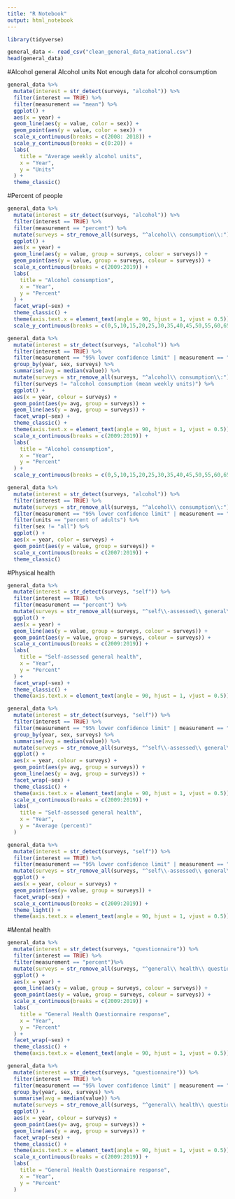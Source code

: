 ```yaml
---
title: "R Notebook"
output: html_notebook
---
```


```r
library(tidyverse)

general_data <- read_csv("clean_general_data_national.csv")
head(general_data)
```
#Alcohol general
Alcohol units
Not enough data for alcohol consumption
```r
general_data %>% 
  mutate(interest = str_detect(surveys, "alcohol")) %>% 
  filter(interest == TRUE) %>% 
  filter(measurement == "mean") %>% 
  ggplot() +
  aes(x = year) +
  geom_line(aes(y = value, color = sex)) +
  geom_point(aes(y = value, color = sex)) +
  scale_x_continuous(breaks = c(2008: 2018)) +
  scale_y_continuous(breaks = c(0:20)) +
  labs(
    title = "Average weekly alcohol units",
    x = "Year",
    y = "Units"
  ) +
  theme_classic()
```
#Percent of people
```r
general_data %>% 
  mutate(interest = str_detect(surveys, "alcohol")) %>% 
  filter(interest == TRUE) %>% 
  filter(measurement == "percent") %>% 
  mutate(surveys = str_remove_all(surveys, "^alcohol\\ consumption\\:")) %>% 
  ggplot() +
  aes(x = year) +
  geom_line(aes(y = value, group = surveys, colour = surveys)) +
  geom_point(aes(y = value, group = surveys, colour = surveys)) +
  scale_x_continuous(breaks = c(2009:2019)) +
  labs(
    title = "Alcohol consumption",
    x = "Year",
    y = "Percent"
  ) +
  facet_wrap(~sex) +
  theme_classic() +
  theme(axis.text.x = element_text(angle = 90, hjust = 1, vjust = 0.5)) +
  scale_y_continuous(breaks = c(0,5,10,15,20,25,30,35,40,45,50,55,60,65,70))
```
```r
general_data %>% 
  mutate(interest = str_detect(surveys, "alcohol")) %>% 
  filter(interest == TRUE) %>% 
  filter(measurement == "95% lower confidence limit" | measurement == "95% upper confidence limit") %>% 
  group_by(year, sex, surveys) %>% 
  summarise(avg = median(value)) %>% 
  mutate(surveys = str_remove_all(surveys, "^alcohol\\ consumption\\:")) %>% 
  filter(surveys != "alcohol consumption (mean weekly units)") %>% 
  ggplot() +
  aes(x = year, colour = surveys) +
  geom_point(aes(y= avg, group = surveys)) +
  geom_line(aes(y = avg, group = surveys)) +
  facet_wrap(~sex) +
  theme_classic() +
  theme(axis.text.x = element_text(angle = 90, hjust = 1, vjust = 0.5)) +
  scale_x_continuous(breaks = c(2009:2019)) +
  labs(
    title = "Alcohol consumption",
    x = "Year",
    y = "Percent"
  ) +
  scale_y_continuous(breaks = c(0,5,10,15,20,25,30,35,40,45,50,55,60,65,70))
```
```r
general_data %>% 
  mutate(interest = str_detect(surveys, "alcohol")) %>% 
  filter(interest == TRUE) %>% 
  mutate(surveys = str_remove_all(surveys, "^alcohol\\ consumption\\:")) %>% 
  filter(measurement == "95% lower confidence limit" | measurement == "95% upper confidence limit") %>% 
  filter(units == "percent of adults") %>% 
  filter(sex != "all") %>% 
  ggplot() +
  aes(x = year, color = surveys) +
  geom_point(aes(y = value, group = surveys)) +
  scale_x_continuous(breaks = c(2007:2019)) +
  theme_classic()
```


#Physical health
```r
general_data %>% 
  mutate(interest = str_detect(surveys, "self")) %>% 
  filter(interest == TRUE)  %>% 
  filter(measurement == "percent") %>% 
  mutate(surveys = str_remove_all(surveys, "^self\\-assessed\\ general\\ health\\:")) %>% 
  ggplot() +
  aes(x = year) +
  geom_line(aes(y = value, group = surveys, colour = surveys)) +
  geom_point(aes(y = value, group = surveys, colour = surveys)) +
  scale_x_continuous(breaks = c(2009:2019)) +
  labs(
    title = "Self-assessed general health",
    x = "Year",
    y = "Percent"
  ) +
  facet_wrap(~sex) +
  theme_classic() +
  theme(axis.text.x = element_text(angle = 90, hjust = 1, vjust = 0.5))
```
```r
general_data %>% 
  mutate(interest = str_detect(surveys, "self")) %>% 
  filter(interest == TRUE) %>%  
  filter(measurement == "95% lower confidence limit" | measurement == "95% upper confidence limit") %>% 
  group_by(year, sex, surveys) %>% 
  summarise(avg = median(value)) %>% 
  mutate(surveys = str_remove_all(surveys, "^self\\-assessed\\ general\\ health\\:")) %>% 
  ggplot() +
  aes(x = year, colour = surveys) +
  geom_point(aes(y= avg, group = surveys)) +
  geom_line(aes(y = avg, group = surveys)) +
  facet_wrap(~sex) +
  theme_classic() +
  theme(axis.text.x = element_text(angle = 90, hjust = 1, vjust = 0.5)) +
  scale_x_continuous(breaks = c(2009:2019)) +
  labs(
    title = "Self-assessed general health",
    x = "Year",
    y = "Average (percent)"
  )
```


```r
general_data %>% 
  mutate(interest = str_detect(surveys, "self")) %>% 
  filter(interest == TRUE) %>%  
  filter(measurement == "95% lower confidence limit" | measurement == "95% upper confidence limit") %>% 
  mutate(surveys = str_remove_all(surveys, "^self\\-assessed\\ general\\ health\\:")) %>% 
  ggplot() +
  aes(x = year, colour = surveys) +
  geom_point(aes(y= value, group = surveys)) +
  facet_wrap(~sex) +
  scale_x_continuous(breaks = c(2009:2019)) +
  theme_light() +
  theme(axis.text.x = element_text(angle = 90, hjust = 1, vjust = 0.5))
```


#Mental health 
```r
general_data %>% 
  mutate(interest = str_detect(surveys, "questionnaire")) %>% 
  filter(interest == TRUE) %>% 
  filter(measurement == "percent")%>% 
  mutate(surveys = str_remove_all(surveys, "^general\\ health\\ questionnaire\\ \\(ghq\\-12\\):")) %>% 
  ggplot() +
  aes(x = year) +
  geom_line(aes(y = value, group = surveys, colour = surveys)) +
  geom_point(aes(y = value, group = surveys, colour = surveys)) +
  scale_x_continuous(breaks = c(2009:2019)) +
  labs(
    title = "General Health Questionnaire response",
    x = "Year",
    y = "Percent"
  ) +
  facet_wrap(~sex) +
  theme_classic() +
  theme(axis.text.x = element_text(angle = 90, hjust = 1, vjust = 0.5))
```
```r
general_data %>% 
  mutate(interest = str_detect(surveys, "questionnaire")) %>% 
  filter(interest == TRUE) %>%  
  filter(measurement == "95% lower confidence limit" | measurement == "95% upper confidence limit") %>% 
  group_by(year, sex, surveys) %>% 
  summarise(avg = median(value)) %>% 
  mutate(surveys = str_remove_all(surveys, "^general\\ health\\ questionnaire\\ \\(ghq\\-12\\):")) %>% 
  ggplot() +
  aes(x = year, colour = surveys) +
  geom_point(aes(y= avg, group = surveys)) +
  geom_line(aes(y = avg, group = surveys)) +
  facet_wrap(~sex) +
  theme_classic() +
  theme(axis.text.x = element_text(angle = 90, hjust = 1, vjust = 0.5)) +
  scale_x_continuous(breaks = c(2009:2019)) +
  labs(
    title = "General Health Questionnaire response",
    x = "Year",
    y = "Percent"
  ) 
```


